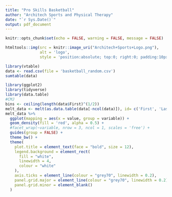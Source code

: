 ```yaml
---
title: "Pro Skills Basketball"
author: "Architech Sports and Physical Therapy"
date: "`r Sys.Date()`"
output: pdf_document
---
```


```r
knitr::opts_chunk$set(echo = FALSE, warning = FALSE, message = FALSE)
```

```r
htmltools::img(src = knitr::image_uri("Architech+Sports+Logo.png"), 
               alt = 'logo', 
               style = 'position:absolute; top:0; right:0; padding:10px;')
```


```r
library(vtable)
data <- read.csv(file = 'basketball_random.csv')
sumtable(data)
```



```r
library(ggplot2)
library(tidyverse)
library(data.table)
#CMJ
bins <- ceiling(length(data$First)^(1/2))
melt_data <- melt(as.data.table(data[-ncol(data)]), id= c('First', 'Last'))
melt_data %>%
  ggplot(mapping = aes(x = value, group = variable)) +
  geom_density(fill = 'red', alpha = 0.5) +
  #facet_wrap(~variable, nrow = 3, ncol = 1, scales = 'free') +
  guides(group = FALSE) +
  theme_bw() + 
  theme(
    plot.title = element_text(face = "bold", size = 12),
    legend.background = element_rect(
      fill = "white", 
      linewidth = 4, 
      colour = "white"
    ),
    axis.ticks = element_line(colour = "grey70", linewidth = 0.2),
    panel.grid.major = element_line(colour = "grey70", linewidth = 0.2),
    panel.grid.minor = element_blank()
  )
```


